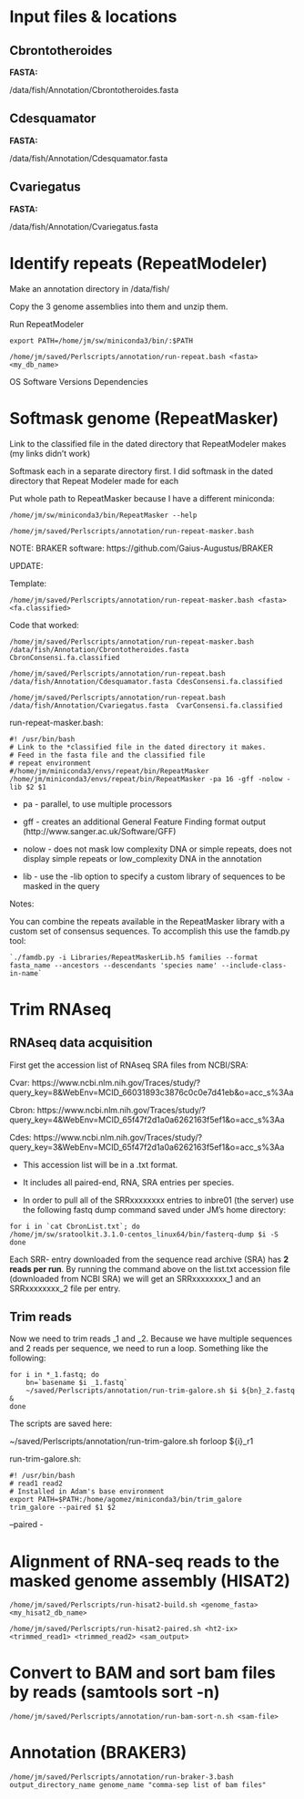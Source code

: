 # Input files & locations


## Cbrontotheroides {-}

**FASTA:**

/data/fish/Annotation/Cbrontotheroides.fasta


## Cdesquamator {-}

**FASTA:**

/data/fish/Annotation/Cdesquamator.fasta


## Cvariegatus {-}

**FASTA:**

/data/fish/Annotation/Cvariegatus.fasta


# Identify repeats (RepeatModeler)

Make an annotation directory in /data/fish/

Copy the 3 genome assemblies into them and unzip them.

Run RepeatModeler

```
export PATH=/home/jm/sw/miniconda3/bin/:$PATH

/home/jm/saved/Perlscripts/annotation/run-repeat.bash <fasta> <my_db_name>

```

OS
Software
Versions
Dependencies


# Softmask genome (RepeatMasker)

Link to the classified file in the dated directory that RepeatModeler makes
(my links didn’t work)

Softmask each in a separate directory first.
I did softmask in the dated directory that Repeat Modeler made for each  

Put whole path to RepeatMasker because I have a different miniconda:

```
/home/jm/sw/miniconda3/bin/RepeatMasker --help	

/home/jm/saved/Perlscripts/annotation/run-repeat-masker.bash
```


NOTE: BRAKER software:
https://github.com/Gaius-Augustus/BRAKER

UPDATE:

Template:

```
/home/jm/saved/Perlscripts/annotation/run-repeat-masker.bash <fasta> <fa.classified>
```


Code that worked:

```
/home/jm/saved/Perlscripts/annotation/run-repeat-masker.bash /data/fish/Annotation/Cbrontotheroides.fasta CbronConsensi.fa.classified
```

```
/home/jm/saved/Perlscripts/annotation/run-repeat.bash /data/fish/Annotation/Cdesquamator.fasta CdesConsensi.fa.classified
```

```
/home/jm/saved/Perlscripts/annotation/run-repeat.bash /data/fish/Annotation/Cvariegatus.fasta  CvarConsensi.fa.classified
```

run-repeat-masker.bash:

```
#! /usr/bin/bash
# Link to the *classified file in the dated directory it makes.
# Feed in the fasta file and the classified file
# repeat environment
#/home/jm/miniconda3/envs/repeat/bin/RepeatMasker
/home/jm/miniconda3/envs/repeat/bin/RepeatMasker -pa 16 -gff -nolow -lib $2 $1
```

+ pa - parallel, to use multiple processors

+ gff - creates an additional General Feature Finding format output (http://www.sanger.ac.uk/Software/GFF)

+ nolow - does not mask low complexity DNA or simple repeats, does not display simple repeats or low_complexity DNA in the annotation

+ lib - use the -lib option to specify a custom library of sequences to be masked in the query

Notes:

You can combine the repeats available in the RepeatMasker library  with a custom set of consensus sequences.  To accomplish this use the famdb.py tool:

```
`./famdb.py -i Libraries/RepeatMaskerLib.h5 families --format fasta_name --ancestors --descendants 'species name' --include-class-in-name`
```

# Trim RNAseq

## RNAseq data acquisition 

First get the accession list of RNAseq SRA files from NCBI/SRA:

Cvar:
https://www.ncbi.nlm.nih.gov/Traces/study/?query_key=8&WebEnv=MCID_66031893c3876c0c0e7d41eb&o=acc_s%3Aa 

Cbron:
https://www.ncbi.nlm.nih.gov/Traces/study/?query_key=4&WebEnv=MCID_65f47f2d1a0a6262163f5ef1&o=acc_s%3Aa 

Cdes:
https://www.ncbi.nlm.nih.gov/Traces/study/?query_key=3&WebEnv=MCID_65f47f2d1a0a6262163f5ef1&o=acc_s%3Aa

+ This accession list will be in a .txt format. 

+ It includes all paired-end, RNA, SRA entries per species. 

+ In order to pull all of the SRRxxxxxxxx entries to inbre01 (the server) use the following fastq dump command saved under JM's home directory:

```
for i in `cat CbronList.txt`; do
/home/jm/sw/sratoolkit.3.1.0-centos_linux64/bin/fasterq-dump $i -S
done

```

Each SRR- entry downloaded from the sequence read archive (SRA) has **2 reads per run**. 
By running the command above on the list.txt accession file (downloaded from NCBI SRA) we will get an SRRxxxxxxxx_1 and an SRRxxxxxxxx_2 file per entry. 

## Trim reads

Now we need to trim reads _1 and _2. Because we have multiple sequences and 2 reads per sequence, we need to run a loop. Something like the following:

```
for i in *_1.fastq; do
	bn=`basename $i _1.fastq`
	~/saved/Perlscripts/annotation/run-trim-galore.sh $i ${bn}_2.fastq &
done

```

The scripts are saved here:

~/saved/Perlscripts/annotation/run-trim-galore.sh forloop ${i}_r1 <read_1> <read_2>

run-trim-galore.sh:

```
#! /usr/bin/bash
# read1 read2
# Installed in Adam's base environment
export PATH=$PATH:/home/agomez/miniconda3/bin/trim_galore
trim_galore --paired $1 $2

```
–paired - 

# Alignment of RNA-seq reads to the masked genome assembly (HISAT2)

```
/home/jm/saved/Perlscripts/run-hisat2-build.sh <genome_fasta> <my_hisat2_db_name>

```

```
/home/jm/saved/Perlscripts/run-hisat2-paired.sh <ht2-ix> <trimmed_read1> <trimmed_read2> <sam_output>
```

# Convert to BAM and sort bam files by reads (samtools sort -n)

```
/home/jm/saved/Perlscripts/annotation/run-bam-sort-n.sh <sam-file>

```

# Annotation (BRAKER3)

```
/home/jm/saved/Perlscripts/annotation/run-braker-3.bash output_directory_name genome_name "comma-sep list of bam files"
```







    
